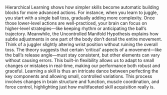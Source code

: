 Hierarchical Learning shows how simpler skills become automatic building blocks for more advanced actions. For instance, when you learn to juggle, you start with a single ball toss, gradually adding more complexity. Once those lower-level actions are well-practiced, your brain can focus on higher-level strategies—like keeping rhythm or anticipating the ball’s trajectory.
Meanwhile, the Uncontrolled Manifold Hypothesis explains how subtle adjustments in one part of the body don’t derail the entire movement. Think of a juggler slightly altering wrist position without ruining the overall toss. The theory suggests that certain ‘critical’ aspects of a movement—like the ball’s release angle—must stay consistent, but other elements can vary without causing errors. This built-in flexibility allows us to adapt to small changes or mistakes in real-time, making our performance both robust and graceful.
Learning a skill is thus an intricate dance between perfecting the key components and allowing small, controlled variations. This process involves changes in brain structure and function, muscle coordination, and force control, highlighting just how multifaceted skill acquisition really is.